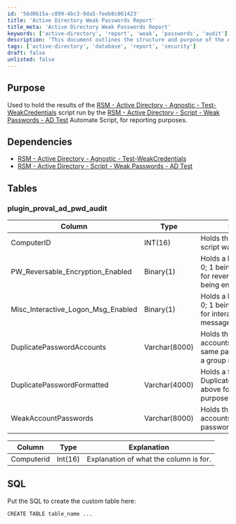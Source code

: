 ```yaml
---
id: '56d0b15a-c899-4bc3-9da5-feeb8c061423'
title: 'Active Directory Weak Passwords Report'
title_meta: 'Active Directory Weak Passwords Report'
keywords: ['active-directory', 'report', 'weak', 'passwords', 'audit']
description: 'This document outlines the structure and purpose of the Active Directory Weak Passwords Report, detailing the results from the RSM scripts that test for weak credentials in Active Directory environments. It includes information on dependencies, table structures, and SQL commands for creating the necessary database tables.'
tags: ['active-directory', 'database', 'report', 'security']
draft: false
unlisted: false
---
```

## Purpose

Used to hold the results of the [RSM - Active Directory - Agnostic - Test-WeakCredentials](https://proval.itglue.com/DOC-5078775-9622592) script run by the [RSM - Active Directory - Script - Weak Passwords - AD Test](https://proval.itglue.com/DOC-5078775-9590761) Automate Script, for reporting purposes.

## Dependencies

- [RSM - Active Directory - Agnostic - Test-WeakCredentials](https://proval.itglue.com/DOC-5078775-9622592)
- [RSM - Active Directory - Script - Weak Passwords - AD Test](https://proval.itglue.com/DOC-5078775-9590761)

## Tables

### plugin_proval_ad_pwd_audit

| Column                         | Type        | Explanation                                                                                  |
|--------------------------------|-------------|----------------------------------------------------------------------------------------------|
| ComputerID                     | INT(16)     | Holds the Computer Id the script was run on.                                               |
| PW_Reversable_Encryption_Enabled| Binary(1)   | Holds a binary value of 1 or 0; 1 being true, 0 being false for reversible encryption being enabled. |
| Misc_Interactive_Logon_Msg_Enabled| Binary(1) | Holds a binary value of 1 or 0; 1 being true, 0 being false for interactive logon message being enabled. |
| DuplicatePasswordAccounts      | Varchar(8000)| Holds the found items for all accounts which have the same password, grouped by a group number. |
| DuplicatePasswordFormatted     | Varchar(4000)| Holds a formatted string of DuplicatePasswordAccounts above for report formatting purposes. |
| WeakAccountPasswords           | Varchar(8000)| Holds the found items for all accounts which have weak passwords assigned.                  |

| Column       | Type     | Explanation                       |
|--------------|----------|-----------------------------------|
| Computerid   | Int(16)  | Explanation of what the column is for. |

## SQL

Put the SQL to create the custom table here:

```
CREATE TABLE table_name ...
```











